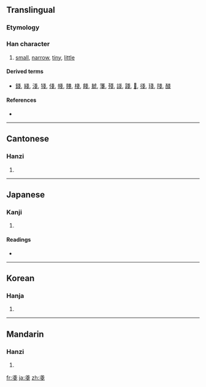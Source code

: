 {{also|戋}}
==Translingual==

===Etymology===
{{Han compound|戈|戈|ls=ic}}

===Han character===
{{Han char|rn=62|rad=戈|as=04|sn=8|four=5350<sub>3</sub>|canj=戈戈 (II)|ids=⿱戈戈}}

# [[small]], [[narrow]], [[tiny]], [[little]]

====Derived terms====
* [[錢]], [[綫]], [[淺]], [[㹽]], [[俴]], [[帴]], [[賤]], [[棧]], [[餞]], [[虦]], [[箋]], [[殘]], [[諓]], [[踐]], [[𧗸]], [[㣤]], [[琖]], [[䧖]], [[醆]]

====References====
* {{Han ref|kx=0412.140|dkj=11559|dj=0754.120|hdz=21402.060|uh=6214|ud=25108|bh=CCB1|bd=52401}}

----

==Cantonese==

===Hanzi===
{{yue-hanzi|jyut=|y=jin1|sim=戋}}

# {{defn|Cantonese}}

----

==Japanese==

===Kanji===
{{ja-kanji|grade=|rs=戈04}}

# {{defn|Japanese}}

====Readings====
* {{ja-readings|on=[[さん]] (san), [[せん]] (sen), [[ざん]] (zan)|kun=[[そこなう]] (sokonau), [[あまり]] (amari), [[せまい]] (semai)}}

----

==Korean==

===Hanja===
{{ko-hanja|hangeul=잔|eumhun=|rv=jan|mr=chan|y=can}}

# {{defn|Korean}}

----

==Mandarin==

===Hanzi===
{{cmn-hanzi|sim=戋|pin=[[jiān]] ([[jian1]])|wg=chien<sup>1</sup>}}

# {{defn|Mandarin}}

[[fr:戔]]
[[ja:戔]]
[[zh:戔]]